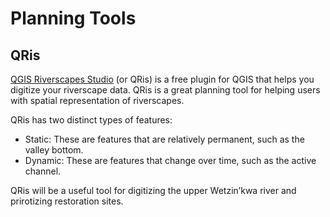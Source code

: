 # Planning Tools

## QRis


[QGIS Riverscapes Studio](https://qris.riverscapes.net/) (or QRis) is a free plugin for QGIS that helps you digitize your riverscape data. QRis is a great planning tool for helping users with spatial representation of riverscapes. 

QRis has two distinct types of features:
  
  * Static: These are features that are relatively permanent, such as the valley bottom.
  * Dynamic: These are features that change over time, such as the active channel.

QRis will be a useful tool for digitizing the upper Wetzin'kwa river and prirotizing restoration sites.
